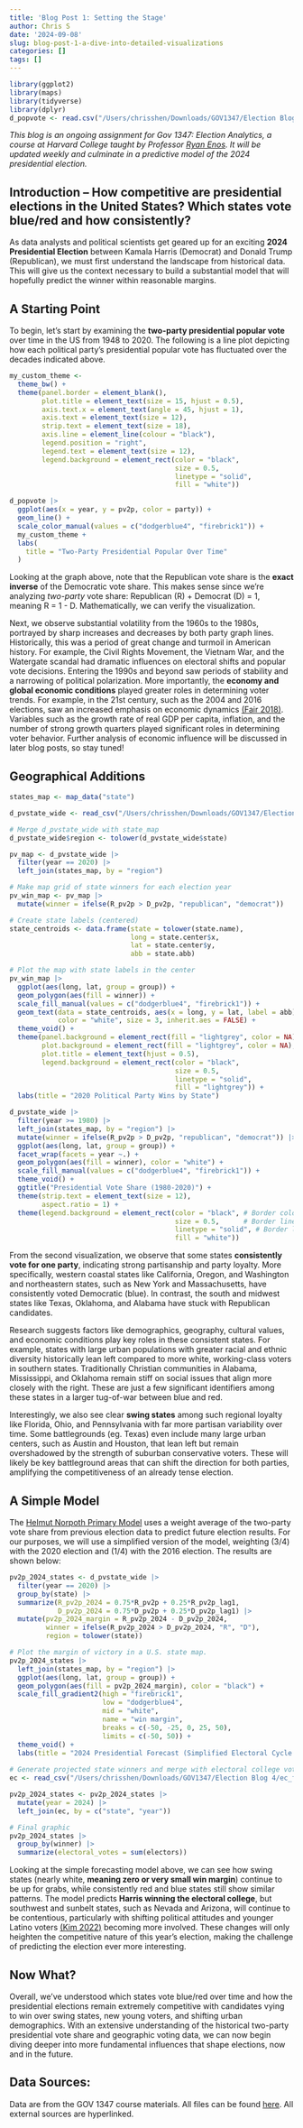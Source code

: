 ```yaml
---
title: 'Blog Post 1: Setting the Stage'
author: Chris S
date: '2024-09-08'
slug: blog-post-1-a-dive-into-detailed-visualizations
categories: []
tags: []
---
```


```r
library(ggplot2)
library(maps)
library(tidyverse)
library(dplyr)
d_popvote <- read.csv("/Users/chrisshen/Downloads/GOV1347/Election Blog 4/popvote_1948-2020.csv")
```

*This blog is an ongoing assignment for Gov 1347: Election Analytics, a course at Harvard College taught by Professor [Ryan Enos](https://www.ryandenos.com/). It will be updated weekly and culminate in a predictive model of the 2024 presidential election.*

## Introduction -- How competitive are presidential elections in the United States? Which states vote blue/red and how consistently?

As data analysts and political scientists get geared up for an exciting **2024 Presidential Election** between Kamala Harris (Democrat) and Donald Trump (Republican), we must first understand the landscape from historical data. This will give us the context necessary to build a substantial model that will hopefully predict the winner within reasonable margins.

## A Starting Point

To begin, let's start by examining the **two-party presidential popular vote** over time in the US from 1948 to 2020. The following is a line plot depicting how each political party's presidential popular vote has fluctuated over the decades indicated above.

```r
my_custom_theme <- 
  theme_bw() + 
  theme(panel.border = element_blank(),
        plot.title = element_text(size = 15, hjust = 0.5), 
        axis.text.x = element_text(angle = 45, hjust = 1),
        axis.text = element_text(size = 12),
        strip.text = element_text(size = 18),
        axis.line = element_line(colour = "black"),
        legend.position = "right",
        legend.text = element_text(size = 12),
        legend.background = element_rect(color = "black",
                                         size = 0.5,    
                                         linetype = "solid", 
                                         fill = "white"))

d_popvote |> 
  ggplot(aes(x = year, y = pv2p, color = party)) + 
  geom_line() + 
  scale_color_manual(values = c("dodgerblue4", "firebrick1")) + 
  my_custom_theme + 
  labs(
    title = "Two-Party Presidential Popular Over Time"
  )
```

Looking at the graph above, note that the Republican vote share is the **exact inverse** of the Democratic vote share. This makes sense since we're analyzing *two-party* vote share: Republican (R) + Democrat (D) = 1, meaning R = 1 - D. Mathematically, we can verify the visualization.

Next, we observe substantial volatility from the 1960s to the 1980s, portrayed by sharp increases and decreases by both party graph lines. Historically, this was a period of great change and turmoil in American history. For example, the Civil Rights Movement, the Vietnam War, and the Watergate scandal had dramatic influences on electoral shifts and popular vote decisions. Entering the 1990s and beyond saw periods of stability and a narrowing of political polarization. More importantly, the **economy and global economic conditions** played greater roles in determining voter trends. For example, in the 21st century, such as the 2004 and 2016 elections, saw an increased emphasis on economic dynamics [(Fair 2018)](https://fairmodel.econ.yale.edu/RAYFAIR/PDF/2018B.htm). Variables such as the growth rate of real GDP per capita, inflation, and the number of strong growth quarters played significant roles in determining voter behavior. Further analysis of economic influence will be discussed in later blog posts, so stay tuned!

## Geographical Additions

```r
states_map <- map_data("state")

d_pvstate_wide <- read_csv("/Users/chrisshen/Downloads/GOV1347/Election Blog 4/clean_wide_state_2pv_1948_2020.csv")

# Merge d_pvstate_wide with state_map
d_pvstate_wide$region <- tolower(d_pvstate_wide$state)

pv_map <- d_pvstate_wide |>
  filter(year == 2020) |>
  left_join(states_map, by = "region")

# Make map grid of state winners for each election year 
pv_win_map <- pv_map |> 
  mutate(winner = ifelse(R_pv2p > D_pv2p, "republican", "democrat"))

# Create state labels (centered)
state_centroids <- data.frame(state = tolower(state.name), 
                              long = state.center$x, 
                              lat = state.center$y, 
                              abb = state.abb)

# Plot the map with state labels in the center
pv_win_map |> 
  ggplot(aes(long, lat, group = group)) + 
  geom_polygon(aes(fill = winner)) + 
  scale_fill_manual(values = c("dodgerblue4", "firebrick1")) + 
  geom_text(data = state_centroids, aes(x = long, y = lat, label = abb), 
            color = "white", size = 3, inherit.aes = FALSE) + 
  theme_void() +
  theme(panel.background = element_rect(fill = "lightgrey", color = NA), 
        plot.background = element_rect(fill = "lightgrey", color = NA),
        plot.title = element_text(hjust = 0.5),
        legend.background = element_rect(color = "black",
                                         size = 0.5,    
                                         linetype = "solid", 
                                         fill = "lightgrey")) + 
  labs(title = "2020 Political Party Wins by State")

```
```r
d_pvstate_wide |> 
  filter(year >= 1980) |> 
  left_join(states_map, by = "region") |> 
  mutate(winner = ifelse(R_pv2p > D_pv2p, "republican", "democrat")) |> 
  ggplot(aes(long, lat, group = group)) +
  facet_wrap(facets = year ~.) + 
  geom_polygon(aes(fill = winner), color = "white") + 
  scale_fill_manual(values = c("dodgerblue4", "firebrick1")) + 
  theme_void() + 
  ggtitle("Presidential Vote Share (1980-2020)") + 
  theme(strip.text = element_text(size = 12), 
        aspect.ratio = 1) +
  theme(legend.background = element_rect(color = "black", # Border color
                                         size = 0.5,      # Border line thickness
                                         linetype = "solid", # Border line type
                                         fill = "white"))
```

From the second visualization, we observe that some states **consistently vote for one party**, indicating strong partisanship and party loyalty. More specifically, western coastal states like California, Oregon, and Washington and northeastern states, such as New York and Massachusetts, have consistently voted Democratic (blue). In contrast, the south and midwest states like Texas, Oklahoma, and Alabama have stuck with Republican candidates. 

Research suggests factors like demographics, geography, cultural values, and economic conditions play key roles in these consistent states. For example, states with large urban populations with greater racial and ethnic diversity historically lean left compared to more white, working-class voters in southern states. Traditionally Christian communities in Alabama, Mississippi, and Oklahoma remain stiff on social issues that align more closely with the right. These are just a few significant identifiers among these states in a larger tug-of-war between blue and red.

Interestingly, we also see clear **swing states** among such regional loyalty like Florida, Ohio, and Pennsylvania with far more partisan variability over time. Some battlegrounds (eg. Texas) even include many large urban centers, such as Austin and Houston, that lean left but remain overshadowed by the strength of suburban conservative voters. These will likely be key battleground areas that can shift the direction for both parties, amplifying the competitiveness of an already tense election.

## A Simple Model

The [Helmut Norpoth Primary Model](http://primarymodel.com/) uses a weight average of the two-party vote share from previous election data to predict future election results. For our purposes, we will use a simplified version of the model, weighting (3/4) with the 2020 election and (1/4) with the 2016 election. The results are shown below:

```r

pv2p_2024_states <- d_pvstate_wide |> 
  filter(year == 2020) |> 
  group_by(state) |> 
  summarize(R_pv2p_2024 = 0.75*R_pv2p + 0.25*R_pv2p_lag1, 
            D_pv2p_2024 = 0.75*D_pv2p + 0.25*D_pv2p_lag1) |> 
  mutate(pv2p_2024_margin = R_pv2p_2024 - D_pv2p_2024, 
         winner = ifelse(R_pv2p_2024 > D_pv2p_2024, "R", "D"), 
         region = tolower(state))

# Plot the margin of victory in a U.S. state map.
pv2p_2024_states |> 
  left_join(states_map, by = "region") |> 
  ggplot(aes(long, lat, group = group)) + 
  geom_polygon(aes(fill = pv2p_2024_margin), color = "black") + 
  scale_fill_gradient2(high = "firebrick1", 
                       low = "dodgerblue4", 
                       mid = "white", 
                       name = "win margin", 
                       breaks = c(-50, -25, 0, 25, 50), 
                       limits = c(-50, 50)) + 
  theme_void() +
  labs(title = "2024 Presidential Forecast (Simplified Electoral Cycle Model)")
 
# Generate projected state winners and merge with electoral college votes
ec <- read_csv("/Users/chrisshen/Downloads/GOV1347/Election Blog 4/ec_full.csv")

pv2p_2024_states <- pv2p_2024_states |> 
  mutate(year = 2024) |> 
  left_join(ec, by = c("state", "year"))

# Final graphic
pv2p_2024_states |> 
  group_by(winner) |> 
  summarize(electoral_votes = sum(electors))
```

Looking at the simple forecasting model above, we can see how swing states (nearly white, **meaning zero or very small win margin**) continue to be up for grabs, while consistently red and blue states still show similar patterns. The model predicts **Harris winning the electoral college**, but southwest and sunbelt states, such as Nevada and Arizona, will continue to be contentious, particularly with shifting political attitudes and younger Latino voters [(Kim 2022)](https://link.springer.com/article/10.1007/s11109-022-09816-z) becoming more involved. These changes will only heighten the competitive nature of this year's election, making the challenge of predicting the election ever more interesting.

## Now What?

Overall, we've understood which states vote blue/red over time and how the presidential elections remain extremely competitive with candidates vying to win over swing states, new young voters, and shifting urban demographics. With an extensive understanding of the historical two-party presidential vote share and geographic voting data, we can now begin diving deeper into more fundamental influences that shape elections, now and in the future.

## Data Sources:

Data are from the GOV 1347 course materials. All files can be found [here](https://github.com/cys9772/election-blog4). All external sources are hyperlinked.
